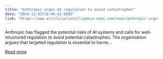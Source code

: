 ```yaml
---
title: "Anthropic urges AI regulation to avoid catastrophes"
date: "2024-11-01T16:46:42.000Z"
link: "https://www.artificialintelligence-news.com/news/anthropic-urges-ai-regulation-avoid-catastrophes/?utm_source=rss&utm_medium=rss&utm_campaign=anthropic-urges-ai-regulation-avoid-catastrophes"
---
```


Anthropic has flagged the potential risks of AI systems and calls for well-structured regulation to avoid potential catastrophes. The organisation argues that targeted regulation is essential to harne...

[Read more](https://www.artificialintelligence-news.com/news/anthropic-urges-ai-regulation-avoid-catastrophes/?utm_source=rss&utm_medium=rss&utm_campaign=anthropic-urges-ai-regulation-avoid-catastrophes)
